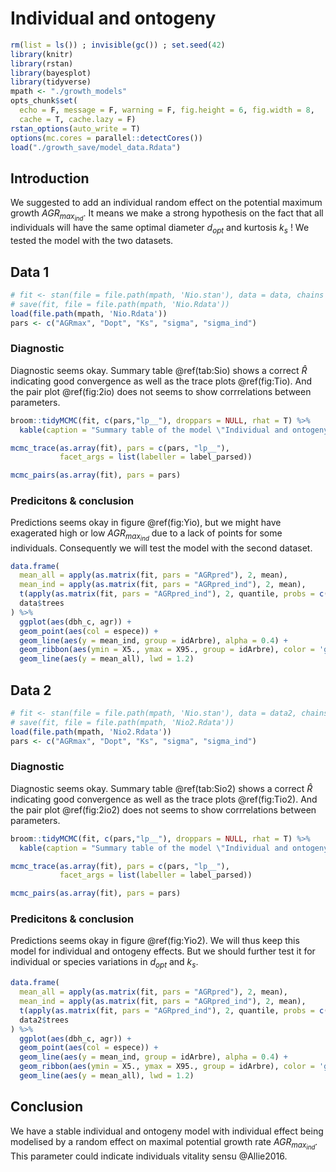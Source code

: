 # Individual and ontogeny

```r
rm(list = ls()) ; invisible(gc()) ; set.seed(42)
library(knitr)
library(rstan)
library(bayesplot)
library(tidyverse)
mpath <- "./growth_models"
opts_chunk$set(
  echo = F, message = F, warning = F, fig.height = 6, fig.width = 8,
  cache = T, cache.lazy = F)
rstan_options(auto_write = T)
options(mc.cores = parallel::detectCores())
load("./growth_save/model_data.Rdata")
```

## Introduction

We suggested to add an individual random effect on the potential maximum growth $AGR_{max_{ind}}$. It means we make a strong hypothesis on the fact that all individuals will have the same optimal diameter $d_{opt}$ and kurtosis $k_s$ ! We tested the model with the two datasets.

\begin{equation}
  log(AGR_i+1) \sim \mathcal{N}(AGR_{max_{ind}}*e^{-\frac{1}{2}*(log(\frac{dbh_i}{d_{opt}})/k_s)^2},\sigma)
  AGR_{max_{ind}} \sim \mathcal{N}^N_{ind}(AGR_{max}, \sigma_{ind})
  (AGR_{max}, d_{opt}, k_s,\sigma,\sigma_{ind}) \sim \mathcal{\Gamma}^5(10^{-2},10^{-2})
  (\#eq:No)
\end{equation}

## Data 1

```r
# fit <- stan(file = file.path(mpath, 'Nio.stan'), data = data, chains = 2)
# save(fit, file = file.path(mpath, 'Nio.Rdata'))
load(file.path(mpath, 'Nio.Rdata'))
pars <- c("AGRmax", "Dopt", "Ks", "sigma", "sigma_ind")
```

### Diagnostic

Diagnostic seems okay. Summary table \@ref(tab:Sio) shows a correct $\hat{R}$ indicating good convergence as well as the trace plots \@ref(fig:Tio). And the pair plot \@ref(fig:2io) does not seems to show corrrelations between parameters.

```r
broom::tidyMCMC(fit, c(pars,"lp__"), droppars = NULL, rhat = T) %>% 
  kable(caption = "Summary table of the model \"Individual and ontogeny\"")
```

```r
mcmc_trace(as.array(fit), pars = c(pars, "lp__"),
           facet_args = list(labeller = label_parsed))
```

```r
mcmc_pairs(as.array(fit), pars = pars)
```

### Predicitons & conclusion

Predictions seems okay in figure \@ref(fig:Yio), but we might have exagerated high or low $AGR_{max_{ind}}$ due to a lack of points for some individuals. Consequently we will test the model with the second dataset.

```r
data.frame(
  mean_all = apply(as.matrix(fit, pars = "AGRpred"), 2, mean),
  mean_ind = apply(as.matrix(fit, pars = "AGRpred_ind"), 2, mean),
  t(apply(as.matrix(fit, pars = "AGRpred_ind"), 2, quantile, probs = c(0.05, 0.95))),
  data$trees
) %>% 
  ggplot(aes(dbh_c, agr)) +
  geom_point(aes(col = espece)) +
  geom_line(aes(y = mean_ind, group = idArbre), alpha = 0.4) +
  geom_ribbon(aes(ymin = X5., ymax = X95., group = idArbre), color = 'grey', alpha = 0.05) +
  geom_line(aes(y = mean_all), lwd = 1.2)
```

## Data 2

```r
# fit <- stan(file = file.path(mpath, 'Nio.stan'), data = data2, chains = 2)
# save(fit, file = file.path(mpath, 'Nio2.Rdata'))
load(file.path(mpath, 'Nio2.Rdata'))
pars <- c("AGRmax", "Dopt", "Ks", "sigma", "sigma_ind")
```

### Diagnostic

Diagnostic seems okay. Summary table \@ref(tab:Sio2) shows a correct $\hat{R}$ indicating good convergence as well as the trace plots \@ref(fig:Tio2). And the pair plot \@ref(fig:2io2) does not seems to show corrrelations between parameters.

```r
broom::tidyMCMC(fit, c(pars,"lp__"), droppars = NULL, rhat = T) %>% 
  kable(caption = "Summary table of the model \"Individual and ontogeny\"")
```

```r
mcmc_trace(as.array(fit), pars = c(pars, "lp__"),
           facet_args = list(labeller = label_parsed))
```

```r
mcmc_pairs(as.array(fit), pars = pars)
```

### Predicitons & conclusion

Predictions seems okay in figure \@ref(fig:Yio2). We will thus keep this model for individual and ontogeny effects. But we should further test it for individual or species variations in $d_{opt}$ and $k_s$.

```r
data.frame(
  mean_all = apply(as.matrix(fit, pars = "AGRpred"), 2, mean),
  mean_ind = apply(as.matrix(fit, pars = "AGRpred_ind"), 2, mean),
  t(apply(as.matrix(fit, pars = "AGRpred_ind"), 2, quantile, probs = c(0.05, 0.95))),
  data2$trees
) %>% 
  ggplot(aes(dbh_c, agr)) +
  geom_point(aes(col = espece)) +
  geom_line(aes(y = mean_ind, group = idArbre), alpha = 0.4) +
  geom_ribbon(aes(ymin = X5., ymax = X95., group = idArbre), color = 'grey', alpha = 0.05) +
  geom_line(aes(y = mean_all), lwd = 1.2)
```

## Conclusion

We have a stable individual and ontogeny model with individual effect being modelised by a random effect on maximal potential growth rate $AGR_{max_{ind}}$. This parameter could indicate individuals vitality sensu @Allie2016.
